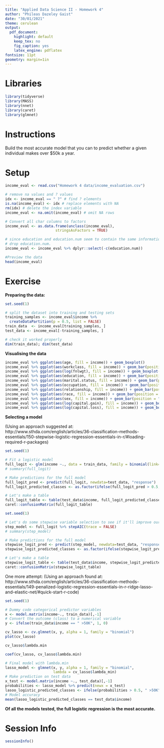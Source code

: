 ```yaml
---
title: "Applied Data Science II - Homework 4"
author: "Phileas Dazeley Gaist"
date: "30/01/2021"
theme: cerulean
output:
  pdf_document:
    highlight: default
    keep_tex: no
    fig_caption: yes
    latex_engine: pdflatex
fontsize: 11pt
geometry: margin=1in
---
```


# Libraries 

```r
library(tidyverse)
library(MASS)
library(nnet)
library(caret)
library(glmnet)
``` 

# Instructions

Build the most accurate model that you can to predict whether a given individual makes over $50k a year.

# Setup

```r
income_eval <- read.csv("Homework 4 data/income_evaluation.csv")

# remove na values and ? values
idx <- income_eval == " ?" # find ? elements
is.na(income_eval) <- idx # replace elements with NA
rm(idx) # delete the index variable
income_eval <- na.omit(income_eval) # omit NA rows

# Convert all char columns to factors
income_eval <- as.data.frame(unclass(income_eval), 
                       stringsAsFactors = TRUE)

# since education and education.num seem to contain the same information, I will 
# drop education.num.
income_eval <- income_eval %>% dplyr::select(-c(education.num))

#Preview the data
head(income_eval)
```
# Exercise

**Preparing the data:**

```r
set.seed(1)

# split the dataset into training and testing sets
training_samples <- income_eval$income %>% 
  createDataPartition(p = 0.5, list = FALSE)
train_data  <- income_eval[training_samples, ]
test_data <- income_eval[-training_samples, ]

# check it worked properly
dim(train_data); dim(test_data)
```

**Visualising the data**

```r
income_eval %>% ggplot(aes(age, fill = income)) + geom_boxplot()
income_eval %>% ggplot(aes(workclass, fill = income)) + geom_bar(position = "fill")
income_eval %>% ggplot(aes(log(fnlwgt), fill = income)) + geom_boxplot() # log
income_eval %>% ggplot(aes(education, fill = income)) + geom_bar(position = "fill")
income_eval %>% ggplot(aes(marital.status, fill = income)) + geom_bar(position = "fill") 
income_eval %>% ggplot(aes(occupation, fill = income)) + geom_bar(position = "fill")
income_eval %>% ggplot(aes(relationship, fill = income)) + geom_bar(position = "fill")
income_eval %>% ggplot(aes(race, fill = income)) + geom_bar(position = "fill")
income_eval %>% ggplot(aes(sex, fill = income)) + geom_bar(position = "fill")
income_eval %>% ggplot(aes(log(capital.gain), fill = income)) + geom_boxplot() # log
income_eval %>% ggplot(aes(log(capital.loss), fill = income)) + geom_boxplot() # log
```

**Selecting a model**

(Using an approach suggested at: http://www.sthda.com/english/articles/36-classification-methods-essentials/150-stepwise-logistic-regression-essentials-in-r/#loading-required-r-packages)

```r
set.seed(1)

# Fit a logistic model
full_logit <- glm(income ~., data = train_data, family = binomial(link="logit"))
# summary(full_logit)

# Make predictions for the full model
full_logit_pred <- predict(full_logit, newdata=test_data, "response")
full_logit_predicted_classes <- as.factor(ifelse(full_logit_pred > 0.5, " >50K", " <=50K"))

# Let's make a table
full_logit_table <- table(test_data$income, full_logit_predicted_classes)
caret::confusionMatrix(full_logit_table)
```

```r
set.seed(1)

# Let's do some stepwise variable selection to see if it'll improve our model fit
step_model <- full_logit %>% stepAIC(trace = FALSE)
# summary(step_model)

# Make predictions for the full model
stepwise_logit_pred <- predict(step_model, newdata=test_data, "response")
stepwise_logit_predicted_classes <- as.factor(ifelse(stepwise_logit_pred > 0.5, " >50K", " <=50K"))

# Let's make a table
stepwise_logit_table <- table(test_data$income, stepwise_logit_predicted_classes)
caret::confusionMatrix(stepwise_logit_table)
```

One more attempt: (Using an approach found at: http://www.sthda.com/english/articles/36-classification-methods-essentials/149-penalized-logistic-regression-essentials-in-r-ridge-lasso-and-elastic-net/#quick-start-r-code)

```r
set.seed(1)

# Dummy code categorical predictor variables
x <- model.matrix(income~., train_data)[,-1]
# Convert the outcome (class) to a numerical variable
y <- ifelse(train_data$income == " >50K", 1, 0)

cv_lasso <- cv.glmnet(x, y, alpha = 1, family = "binomial")
plot(cv_lasso)

cv_lasso$lambda.min

coef(cv_lasso, cv_lasso$lambda.min)

# Final model with lambda.min
lasso_model <- glmnet(x, y, alpha = 1, family = "binomial",
                      lambda = cv_lasso$lambda_min)
# Make prediction on test data
x_test <- model.matrix(income ~., test_data)[,-1]
probabilities <- lasso_model %>% predict(newx = x_test)
lasoo_logistic_predicted_classes <- ifelse(probabilities > 0.5, " >50K", " <=50K")
# Model accuracy
mean(lasoo_logistic_predicted_classes == test_data$income)
```

**Of all the models tested, the full logistic regression is the most accurate.**

# Session Info

```r
sessionInfo()
```

